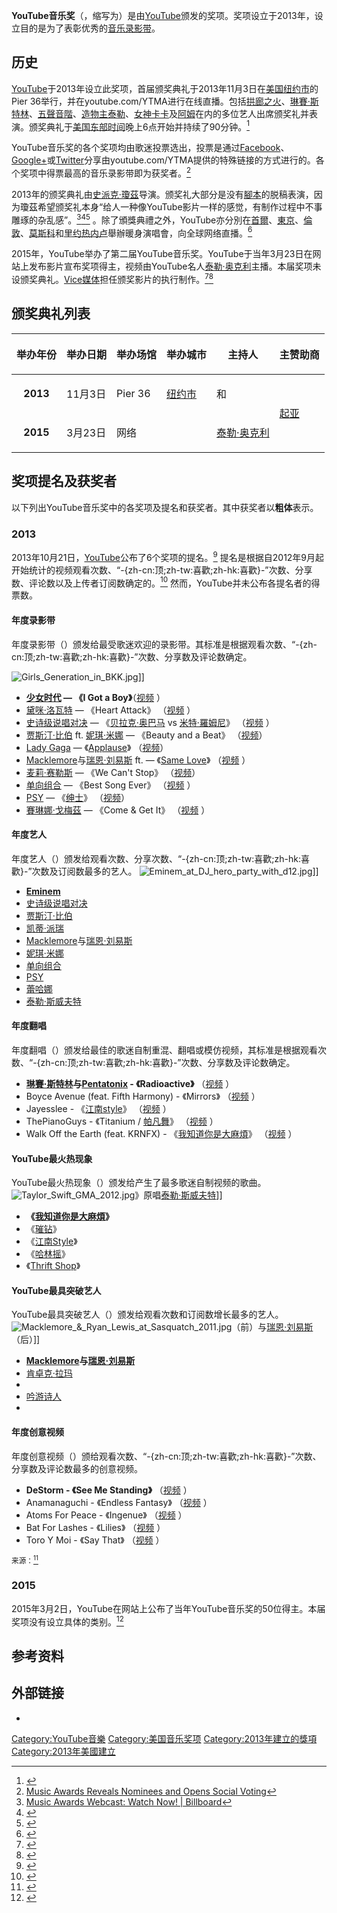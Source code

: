 {{noteTA
|G1=Music
|G2=Show
|G4=LG
|G3=1D
|1=zh-cn:视频; zh-tw:視訊; zh-hk:影片;
}}

{{Infobox award
| current_awards =
| name   = YouTube音乐奖
| image   = YouTubeMusicAwardsLogo.jpg
| caption  = YouTube音乐奖的标志
| description= 优秀的[[音乐录影带|音乐录影带]]
| presenter = [[YouTube|YouTube]]
| country  = {{flag|USA}}
| year    = 2013
| year2= 2015
| website  = https://www.youtube.com/user/youtube
}}{{NoteTA/lua|zh-tw:影片;zh-cn:视频|zh-tw:連結;zh-cn:链接|zh-tw:網路;zh-cn:网络
}}
'''YouTube音乐奖'''（{{lang-en|YouTube Music Awards}}，缩写为{{Lang|en|'''YTMA'''}}）是由[[YouTube|YouTube]]颁发的奖项。奖项设立于2013年，设立目的是为了表彰优秀的[[音乐录影带|音乐录影带]]。

==历史==
[[YouTube|YouTube]]于2013年设立此奖项，首届颁奖典礼于2013年11月3日在[[美国|美国]][[纽约市|纽约市]]的Pier 36举行，并在youtube.com/YTMA进行在线直播。包括[[拱廊之火|拱廊之火]]、[[琳賽·斯特林|琳賽·斯特林]]、[[五聲音階_(樂團)|五聲音階]]、[[造物主泰勒|造物主泰勒]]、[[Lady_Gaga|女神卡卡]]及[[Eminem|阿姆]]在内的多位艺人出席颁奖礼并表演。颁奖典礼于[[美国东部时间|美国东部时间]]晚上6点开始并持续了90分钟。<ref>{{Cite web|url=http://variety.com/2013/digital/news/youtube-music-awards-nominees-announced-1200749352/|title=YouTube Music Awards Nominees Announced|accessdate=2013-11-07|archive-date=2015-07-27|archive-url=https://web.archive.org/web/20150727153157/http://variety.com/2013/digital/news/youtube-music-awards-nominees-announced-1200749352/|dead-url=no}}</ref>

YouTube音乐奖的各个奖项均由歌迷投票选出，投票是通过[[Facebook|Facebook]]、[[Google+|Google+]]或[[Twitter|Twitter]]分享由youtube.com/YTMA提供的特殊链接的方式进行的。各个奖项中得票最高的音乐录影带即为获奖者。<ref>[http://mashable.com/2013/10/22/youtube-music-awards-nominees-voting/YouTube Music Awards Reveals Nominees and Opens Social Voting<!-- Bot generated title -->]</ref>

2013年的颁奖典礼由[[史派克·瓊茲|史派克·瓊茲]]导演。颁奖礼大部分是没有[[剧本|腳本]]的脱稿表演，因为瓊茲希望颁奖礼本身“给人一种像YouTube影片一样的感觉，有制作过程中不事雕琢的杂乱感”。<ref>[http://www.billboard.com/articles/news/5777966/youtube-music-awards-webcast-watch-live-nowYouTube Music Awards Webcast: Watch Now! | Billboard<!-- Bot generated title -->]</ref><ref>{{Cite web |url=http://www.usatoday.com/story/life/music/2013/11/03/first-you-tube-music-awards-gaga-eminem-arcade-fire/3420757/ |title=YouTube Music Awards: Streaming of consciousness?<!-- Bot generated title --> |access-date=2013-11-07 |archive-date=2021-10-15 |archive-url=https://web.archive.org/web/20211015183754/https://www.usatoday.com/story/life/music/2013/11/03/first-you-tube-music-awards-gaga-eminem-arcade-fire/3420757/ }}</ref><ref>{{Cite web |url=http://mashable.com/2013/11/03/watch-youtube-music-awards/ |title=YouTube Music Awards Director Warns Viewers: Show Will Be Messy<!-- Bot generated title --> |access-date=2013-11-07 |archive-date=2021-01-24 |archive-url=https://web.archive.org/web/20210124074033/https://mashable.com/2013/11/03/watch-youtube-music-awards/ }}</ref> 。除了頒獎典禮之外，YouTube亦分別在[[首爾|首爾]]、[[東京都|東京]]、[[倫敦|倫敦]]、[[莫斯科|莫斯科]]和[[里约热内卢|里约热内卢]]舉辦暖身演唱會，向全球网络直播。<ref>{{Cite web|url=http://www.ettoday.net/news/20131022/285368.htm|title=YouTube Music Awards音樂大獎　11 月 4 日紐約開辦|work=ETtoday|date=2013-10-22|accessdate=2014-07-28|archive-date=2018-07-10|archive-url=https://web.archive.org/web/20180710102321/https://www.ettoday.net/news/20131022/285368.htm}}</ref>

2015年，YouTube举办了第二届YouTube音乐奖。YouTube于当年3月23日在网站上发布影片宣布奖项得主，视频由YouTube名人[[泰勒·奥克利|泰勒·奥克利]]主播。本届奖项未设颁奖典礼。[[Vice媒体|Vice媒体]]担任颁奖影片的执行制作。<ref>{{cite web|last=Cohen|first=Joshua|url=http://www.tubefilter.com/2014/11/20/youtube-music-awards-2015/|title=YouTube Music Awards Coming Back In 2015 Without A Live Event|publisher=Tubefilter|date=2014-11-20|access-date=2017-06-30|archive-date=2020-11-26|archive-url=https://web.archive.org/web/20201126181043/https://www.tubefilter.com/2014/11/20/youtube-music-awards-2015/}}</ref><ref>{{cite AV media|url=https://www.youtube.com/watch?v=ZTLKNizke2o&list=PLbOq6ny6I6_ng5Rau-6hV2Q1J75V_rWr1&index=1|title=Welcome to the YouTube Music Awards 2015|publisher=YouTube|date=2015-03-23|access-date=2017-06-30|archive-date=2017-05-03|archive-url=https://web.archive.org/web/20170503061931/https://www.youtube.com/watch?v=ZTLKNizke2o&list=PLbOq6ny6I6_ng5Rau-6hV2Q1J75V_rWr1&index=1}}</ref>

==颁奖典礼列表==
{| class="wikitable"
|-
! 举办年份
! 举办日期
! 举办场馆
! 举办城市
! 主持人
! 主赞助商
|-
| style="text-align:center;"| '''2013'''
| 11月3日
|  Pier 36
| [[纽约市|纽约市]]
| {{link-en|詹森·舒瓦兹曼|Jason Schwartzman}}和{{Link-en|雷吉·華茲|Reggie Watts}}
| rowspan="2"|[[起亚汽车|起亚]]
|-
| style="text-align:center;"| '''2015'''
| 3月23日
| colspan="2"|网络
| [[泰勒·奥克利|泰勒·奥克利]]
|}

== 奖项提名及获奖者 ==
以下列出YouTube音乐奖中的各奖项及提名和获奖者。其中获奖者以'''粗体'''表示。

===2013===
2013年10月21日，[[YouTube|YouTube]]公布了6个奖项的提名。<ref>{{cite web|url=http://youtube-global.blogspot.com/2013/10/calling-all-music-fans-youtube-music.html|title=Calling All Music Fans: YouTube Music Award Voting Opens Today|publisher=Blogspot|work=YouTube Official Blog|date=October 21, 2013|accessdate=November 3, 2013|archive-date=2016-03-03|archive-url=https://web.archive.org/web/20160303173052/http://youtube-global.blogspot.com/2013/10/calling-all-music-fans-youtube-music.html}}</ref> 提名是根据自2012年9月起开始统计的视频观看次数、“-{zh-cn:顶;zh-tw:喜歡;zh-hk:喜歡}-”次数、分享数、评论数以及上传者订阅数确定的。<ref>{{cite web|author=Jennifer Michalski|url=http://www.businessinsider.com/youtubes-music-awards-nominations-complete-list-2013-10|title=Here Are The Nominations For YouTube's First Music Awards|publisher=''Business Insider''|date=October 22, 2013|accessdate=November 3, 2013|archive-date=2022-05-03|archive-url=https://web.archive.org/web/20220503205412/https://www.businessinsider.com/youtubes-music-awards-nominations-complete-list-2013-10}}</ref> 然而，YouTube并未公布各提名者的得票数。

====年度录影带====

年度录影带（{{Lang-en|Video of the Year}}）颁发给最受歌迷欢迎的录影带。其标准是根据观看次数、“-{zh-cn:顶;zh-tw:喜歡;zh-hk:喜歡}-”次数、分享数及评论数确定。

[[File:Girls_Generation_in_BKK.jpg|thumb]]]]

* '''[[少女时代|少女时代]] — 《I Got a Boy》 '''（[https://www.youtube.com/watch?v=wq7ftOZBy0E 视频] {{Wayback|url=https://www.youtube.com/watch?v=wq7ftOZBy0E |date=20180206032517 }}）
* [[黛咪·洛瓦特|黛咪·洛瓦特]] — 《Heart Attack》 （[http://www.youtube.com/watch?v=AByfaYcOm4A 视频] {{Wayback|url=http://www.youtube.com/watch?v=AByfaYcOm4A |date=20220426133232 }}）
* [[史诗级说唱对决|史诗级说唱对决]] — 《[[贝拉克·奥巴马|贝拉克·奥巴马]] vs [[米特·羅姆尼|米特·羅姆尼]]》 （[http://www.youtube.com/watch?v=dX_1B0w7Hzc 视频] {{Wayback|url=http://www.youtube.com/watch?v=dX_1B0w7Hzc |date=20220501195532 }}）
* [[贾斯汀·比伯|贾斯汀·比伯]] ft. [[妮琪·米娜|妮琪·米娜]] — 《Beauty and a Beat》 （[http://www.youtube.com/watch?v=Ys7-6_t7OEQ 视频]）
* [[Lady_Gaga|Lady Gaga]] — 《[[Applause|Applause]]》 （[http://www.youtube.com/watch?v=pco91kroVgQ 视频]）
* [[麥可莫|Macklemore]]与[[瑞恩·刘易斯|瑞恩·刘易斯]] ft. {{Link-en|玛丽·兰伯特|Mary Lambert}} — 《[[平等之愛|Same Love]]》 （[http://www.youtube.com/watch?v=hlVBg7_08n0 视频] {{Wayback|url=http://www.youtube.com/watch?v=hlVBg7_08n0 |date=20131010190015 }}）
* [[麦莉·赛勒斯|麦莉·赛勒斯]] — 《We Can't Stop》 （[http://www.youtube.com/watch?v=LrUvu1mlWco 视频]）
* [[单向组合|单向组合]] — 《Best Song Ever》 （[http://www.youtube.com/watch?v=o_v9MY_FMcw 视频] {{Wayback|url=http://www.youtube.com/watch?v=o_v9MY_FMcw |date=20220518104555 }}）
* [[PSY|PSY]]  — 《[[绅士_(歌曲)|绅士]]》 （[http://www.youtube.com/watch?v=ASO_zypdnsQ 视频]）
* [[賽琳娜·戈梅茲|賽琳娜·戈梅茲]] — 《Come & Get It》 （[http://www.youtube.com/watch?v=n-D1EB74Ckg 视频] {{Wayback|url=http://www.youtube.com/watch?v=n-D1EB74Ckg |date=20220422202809 }}）

====年度艺人====
年度艺人（{{Lang-en|Artist of the Year}}）颁发给观看次数、分享次数、“-{zh-cn:顶;zh-tw:喜歡;zh-hk:喜歡}-”次数及订阅数最多的艺人。
[[File:Eminem_at_DJ_hero_party_with_d12.jpg|thumb]]]]

* '''[[Eminem|Eminem]]'''
* [[史诗级说唱对决|史诗级说唱对决]]
* [[贾斯汀·比伯|贾斯汀·比伯]]
* [[凯蒂·派瑞|凯蒂·派瑞]]
* [[麥可莫|Macklemore]]与[[瑞恩·刘易斯|瑞恩·刘易斯]]
* [[妮琪·米娜|妮琪·米娜]]
* [[单向组合|单向组合]]
* [[PSY|PSY]]
* [[蕾哈娜|蕾哈娜]]
* [[泰勒·斯威夫特|泰勒·斯威夫特]]

====年度翻唱====
年度翻唱（{{Lang-en|Response of the Year}}）颁发给最佳的歌迷自制重混、翻唱或模仿视频，其标准是根据观看次数、“-{zh-cn:顶;zh-tw:喜歡;zh-hk:喜歡}-”次数、分享数及评论数确定。
{{double image|right|Lindsey Stirling (7486855766).jpg|200||200|[[琳賽·斯特林|琳賽·斯特林]]|}}

* '''[[琳賽·斯特林|琳賽·斯特林]]与[[五聲音階_(樂團)|Pentatonix]] - 《Radioactive》''' （[http://www.youtube.com/watch?v=aE2GCa-_nyU 视频] {{Wayback|url=http://www.youtube.com/watch?v=aE2GCa-_nyU |date=20220514123053 }}）
* Boyce Avenue (feat. Fifth Harmony) - 《Mirrors》 （[http://www.youtube.com/watch?v=fvEZUbzqqyM 视频] {{Wayback|url=http://www.youtube.com/watch?v=fvEZUbzqqyM |date=20220429113158 }}）
* Jayesslee - 《[[江南style|江南style]]》 （[http://www.youtube.com/watch?v=XZ3OLswKKAw 视频] {{Wayback|url=http://www.youtube.com/watch?v=XZ3OLswKKAw |date=20220501193857 }}）
* ThePianoGuys - 《Titanium / [[帕凡舞|帕凡舞]]》 （[http://www.youtube.com/watch?v=fz4MzJTeL0c 视频] {{Wayback|url=http://www.youtube.com/watch?v=fz4MzJTeL0c |date=20210328171335 }}）
* Walk Off the Earth (feat. KRNFX) - 《[[我知道你是大麻煩|我知道你是大麻煩]]》 （[http://www.youtube.com/watch?v=WcM14Al83Ls 视频] {{Wayback|url=http://www.youtube.com/watch?v=WcM14Al83Ls |date=20210918221215 }}）

====YouTube最火热现象====
YouTube最火热现象（{{Lang-en|YouTube Phenomenon}}）颁发给产生了最多歌迷自制视频的歌曲。
[[File:Taylor_Swift_GMA_2012.jpg|thumb]]》原唱[[泰勒·斯威夫特|泰勒·斯威夫特]]]]
* '''《[[我知道你是大麻煩|我知道你是大麻煩]]》'''
* 《[[璀钻|璀钻]]》
* 《[[江南Style|江南Style]]》
* 《[[哈林搖_(歌曲)|哈林摇]]》
* 《[[二手回收店|Thrift Shop]]》

====YouTube最具突破艺人====
YouTube最具突破艺人（{{Lang-en|YouTube Breakthrough}}）颁发给观看次数和订阅数增长最多的艺人。
[[File:Macklemore_&_Ryan_Lewis_at_Sasquatch_2011.jpg|thumb]]（前）与[[瑞恩·刘易斯|瑞恩·刘易斯]]（后）]]
* '''[[麥可莫|Macklemore]]与[[瑞恩·刘易斯|瑞恩·刘易斯]]'''
* [[肯卓克·拉玛|肯卓克·拉玛]]
* {{Link-en|頑皮男孩|Naughty Boy}}
* [[吟游诗人_(歌手)|吟游诗人]]
* {{Link-en|根基樂團|Rudimental}}

====年度创意视频====
年度创意视频（{{Lang-en|Innovation of the Year}}）颁给观看次数、“-{zh-cn:顶;zh-tw:喜歡;zh-hk:喜歡}-”次数、分享数及评论数最多的创意视频。

* '''DeStorm - 《See Me Standing》''' （[http://www.youtube.com/watch?v=m6FepyR0KuE 视频] {{Wayback|url=http://www.youtube.com/watch?v=m6FepyR0KuE |date=20220404213821 }}）
* Anamanaguchi - 《Endless Fantasy》 （[http://www.youtube.com/watch?v=6fdr-Fiv92c  视频] {{Wayback|url=http://www.youtube.com/watch?v=6fdr-Fiv92c |date=20220429132241 }}）
* Atoms For Peace - 《Ingenue》 （[http://www.youtube.com/watch?v=DpVfF4U75B8  视频] {{Wayback|url=http://www.youtube.com/watch?v=DpVfF4U75B8 |date=20220513112110 }}）
* Bat For Lashes - 《Lilies》 （[http://www.youtube.com/watch?v=ZCUCBCL8KKQ  视频] {{Wayback|url=http://www.youtube.com/watch?v=ZCUCBCL8KKQ |date=20220312234206 }}）
* Toro Y Moi - 《Say That》 （[http://www.youtube.com/watch?v=gGmfOsdla2Y 视频] {{Wayback|url=http://www.youtube.com/watch?v=gGmfOsdla2Y |date=20220426150503 }}）

<small>来源：<ref>{{cite web|url=http://news.sky.com/story/1163514/youtube-music-awards-eminem-among-winners|title=YouTube Music Awards: Eminem Among Winners|accessdate=2013-11-07|archive-date=2016-03-09|archive-url=https://web.archive.org/web/20160309171824/http://news.sky.com/story/1163514/youtube-music-awards-eminem-among-winners|dead-url=no}}</ref></small>

===2015===
2015年3月2日，YouTube在网站上公布了当年YouTube音乐奖的50位得主。本届奖项没有设立具体的类别。<ref>{{cite AV media|url=https://www.youtube.com/watch?v=IQ52K6Y8JNw|title=Presenting the YouTube Music Awards Winners of 2015|publisher=YouTube|date=2015-03-02|access-date=2017-06-30|archive-date=2019-11-30|archive-url=https://web.archive.org/web/20191130061151/https://www.youtube.com/watch?v=IQ52K6Y8JNw&app=desktop|dead-url=no}}</ref>
{{columns-list|5|
* [[2NE1|2NE1]]
* [[alt-J|alt-J]]
* [[爱莉安娜·格兰德|爱莉安娜·格兰德]]
* [[碧昂斯|碧昂斯]]
* [[BIGBANG|BIGBANG]]
* [[大肖恩|大肖恩]]
* [[布拉德·佩斯利|布拉德·佩斯利]]
* [[查莉_XCX|查莉 XCX]]
* {{le|Dej Loaf||Dej Loaf}}
* [[德雷克_(歌手)|德雷克]]
* [[艾德·希兰|艾德·希兰]]
* {{le|艾拉·亨德森|Ella Henderson}}
* [[五佳人|五佳人]]
* [[FKA_Twigs|FKA Twigs]]
* [[佛喬航線|佛喬航線]]
* [[喬治·艾茲拉|喬治·艾茲拉]]
* {{le|胡迪·艾伦|Hoodie Allen}}
* {{le|赫齊爾 (歌手)|Hozier (musician)|赫齊爾}}
* [[亨特·海耶斯|亨特·海耶斯]]
* [[J·科尔|J·科尔]]
* [[杰森·德鲁罗|杰森·德鲁罗]]
* [[凯蒂·派瑞|凯蒂·派瑞]]
* [[肯德里克·拉马尔|肯德里克·拉马尔]]
* {{le|Kiesza|Kiesza}}
* [[库尔特·雨果·施耐特|库尔特·雨果·施耐特]]
* [[Lady_Gaga|Lady Gaga]]
* [[琳西·特莉|琳西·特莉]]
* [[馬汀·蓋瑞克斯|馬汀·蓋瑞克斯]]
* {{le|马科斯·施耐德|Max Schneider}}
* [[美瑾·妮可|美瑾·妮可]]
* [[梅根·崔娜|梅根·崔娜]]
* [[Migos|Migos]]
* [[麥莉·希拉|麥莉·希拉]]
* [[妮琪·米娜|妮琪·米娜]]
* {{le|尼基·賈姆|Nicky Jam}}
* [[OK_Go|OK Go]]
* [[1世代|1世代]]
* [[五聲音階_(樂團)|五聲音階]]
* [[法瑞尔·威廉姆斯|法瑞尔·威廉姆斯]]
* [[蕾哈娜|蕾哈娜]]
* [[山姆·史密斯_(歌手)|山姆·史密斯]]
* [[希雅|希雅]]
* [[史努比狗狗|史努比狗狗]]
* [[泰勒·斯威夫特|泰勒·斯威夫特]]
* [[威肯|威肯]]
* [[蒂娜雪|蒂娜雪]]
* [[托蕾·凯莉|托蕾·凯莉]]
* [[托芙蘿|托芙蘿]]
* [[特洛伊·希文|特洛伊·希文]]
* [[二十一名飞行员|二十一名飞行员]]
* {{le|泰勒·沃德|Tyler Ward}}
}}

==参考资料==
{{reflist|2}}

==外部链接==
* {{Official website|http://www.youtube.com/user/youtube}}
{{YouTube navbox}}
[[Category:YouTube音樂|Category:YouTube音樂]]
[[Category:美国音乐奖项|Category:美国音乐奖项]]
[[Category:2013年建立的獎項|Category:2013年建立的獎項]]
[[Category:2013年美國建立|Category:2013年美國建立]]